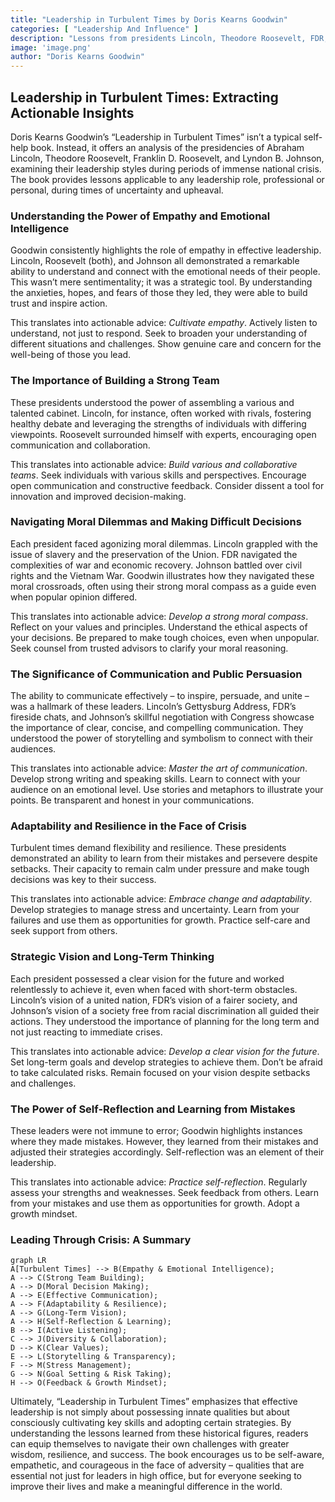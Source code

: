 ```yaml
---
title: "Leadership in Turbulent Times by Doris Kearns Goodwin"
categories: [ "Leadership And Influence" ]
description: "Lessons from presidents Lincoln, Theodore Roosevelt, FDR, and LBJ"
image: 'image.png'
author: "Doris Kearns Goodwin"
---
```

## Leadership in Turbulent Times:  Extracting Actionable Insights

Doris Kearns Goodwin's "Leadership in Turbulent Times" isn't a typical self-help book. Instead, it offers an analysis of the presidencies of Abraham Lincoln, Theodore Roosevelt, Franklin D. Roosevelt, and Lyndon B. Johnson, examining their leadership styles during periods of immense national crisis.  The book provides lessons applicable to any leadership role, professional or personal, during times of uncertainty and upheaval.


### Understanding the Power of Empathy and Emotional Intelligence

Goodwin consistently highlights the role of empathy in effective leadership. Lincoln, Roosevelt (both), and Johnson all demonstrated a remarkable ability to understand and connect with the emotional needs of their people. This wasn't mere sentimentality; it was a strategic tool. By understanding the anxieties, hopes, and fears of those they led, they were able to build trust and inspire action.

This translates into actionable advice: *Cultivate empathy*.  Actively listen to understand, not just to respond. Seek to broaden your understanding of different situations and challenges. Show genuine care and concern for the well-being of those you lead.


### The Importance of Building a Strong Team

These presidents understood the power of assembling a various and talented cabinet.  Lincoln, for instance, often worked with rivals, fostering healthy debate and leveraging the strengths of individuals with differing viewpoints.  Roosevelt surrounded himself with experts, encouraging open communication and collaboration.

This translates into actionable advice: *Build various and collaborative teams*. Seek individuals with various skills and perspectives.  Encourage open communication and constructive feedback.  Consider dissent a tool for innovation and improved decision-making.


###  Navigating Moral Dilemmas and Making Difficult Decisions

Each president faced agonizing moral dilemmas. Lincoln grappled with the issue of slavery and the preservation of the Union.  FDR navigated the complexities of war and economic recovery. Johnson battled over civil rights and the Vietnam War.  Goodwin illustrates how they navigated these moral crossroads, often using their strong moral compass as a guide even when popular opinion differed.

This translates into actionable advice: *Develop a strong moral compass*. Reflect on your values and principles. Understand the ethical aspects of your decisions. Be prepared to make tough choices, even when unpopular. Seek counsel from trusted advisors to clarify your moral reasoning.


### The Significance of Communication and Public Persuasion

The ability to communicate effectively – to inspire, persuade, and unite – was a hallmark of these leaders.  Lincoln's Gettysburg Address, FDR's fireside chats, and Johnson's skillful negotiation with Congress showcase the importance of clear, concise, and compelling communication.  They understood the power of storytelling and symbolism to connect with their audiences.

This translates into actionable advice: *Master the art of communication*.  Develop strong writing and speaking skills.  Learn to connect with your audience on an emotional level.  Use stories and metaphors to illustrate your points.  Be transparent and honest in your communications.


### Adaptability and Resilience in the Face of Crisis

Turbulent times demand flexibility and resilience. These presidents demonstrated an ability to learn from their mistakes and persevere despite setbacks. Their capacity to remain calm under pressure and make tough decisions was key to their success.

This translates into actionable advice: *Embrace change and adaptability*. Develop strategies to manage stress and uncertainty. Learn from your failures and use them as opportunities for growth. Practice self-care and seek support from others.


###  Strategic Vision and Long-Term Thinking

Each president possessed a clear vision for the future and worked relentlessly to achieve it, even when faced with short-term obstacles.  Lincoln's vision of a united nation, FDR's vision of a fairer society, and Johnson's vision of a society free from racial discrimination all guided their actions.  They understood the importance of planning for the long term and not just reacting to immediate crises.


This translates into actionable advice: *Develop a clear vision for the future*.  Set long-term goals and develop strategies to achieve them.  Don't be afraid to take calculated risks.  Remain focused on your vision despite setbacks and challenges.


###  The Power of Self-Reflection and Learning from Mistakes

These leaders were not immune to error; Goodwin highlights instances where they made mistakes.  However, they learned from their mistakes and adjusted their strategies accordingly. Self-reflection was an element of their leadership.

This translates into actionable advice: *Practice self-reflection*. Regularly assess your strengths and weaknesses. Seek feedback from others. Learn from your mistakes and use them as opportunities for growth.  Adopt a growth mindset.


###  Leading Through Crisis: A Summary

```mermaid
graph LR
A[Turbulent Times] --> B(Empathy & Emotional Intelligence);
A --> C(Strong Team Building);
A --> D(Moral Decision Making);
A --> E(Effective Communication);
A --> F(Adaptability & Resilience);
A --> G(Long-Term Vision);
A --> H(Self-Reflection & Learning);
B --> I(Active Listening);
C --> J(Diversity & Collaboration);
D --> K(Clear Values);
E --> L(Storytelling & Transparency);
F --> M(Stress Management);
G --> N(Goal Setting & Risk Taking);
H --> O(Feedback & Growth Mindset);
```


Ultimately, "Leadership in Turbulent Times" emphasizes that effective leadership is not simply about possessing innate qualities but about consciously cultivating key skills and adopting certain strategies. By understanding the lessons learned from these historical figures, readers can equip themselves to navigate their own challenges with greater wisdom, resilience, and success.  The book encourages us to be self-aware, empathetic, and courageous in the face of adversity – qualities that are essential not just for leaders in high office, but for everyone seeking to improve their lives and make a meaningful difference in the world.

